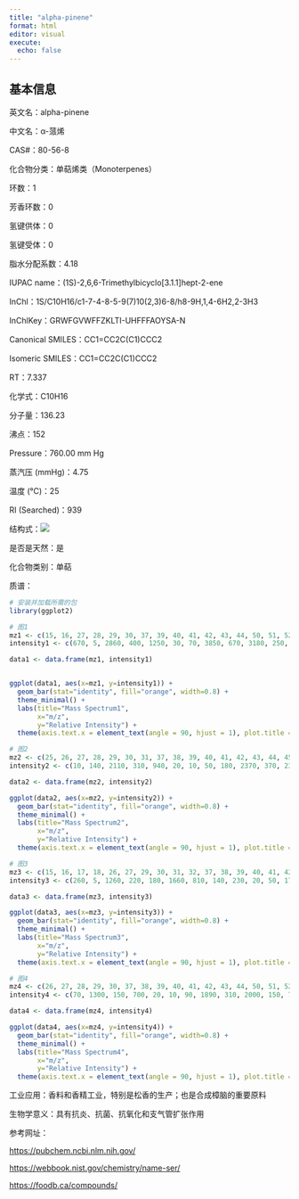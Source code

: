 ```yaml
---
title: "alpha-pinene"
format: html
editor: visual
execute: 
  echo: false
---
```


## 基本信息

英文名：alpha-pinene

中文名：α-蒎烯

CAS#：80-56-8

化合物分类：单萜烯类（Monoterpenes）

环数：1

芳香环数：0

氢键供体：0

氢键受体：0

脂水分配系数：4.18

IUPAC name：(1S)-2,6,6-Trimethylbicyclo\[3.1.1\]hept-2-ene

InChl：1S/C10H16/c1-7-4-8-5-9(7)10(2,3)6-8/h8-9H,1,4-6H2,2-3H3

InChlKey：GRWFGVWFFZKLTI-UHFFFAOYSA-N

Canonical SMILES：CC1=CC2C(C1)CCC2

Isomeric SMILES：CC1=CC2C(C1)CCC2

RT：7.337

化学式：C10H16

分子量：136.23

沸点：152

Pressure：760.00 mm Hg

蒸汽压 (mmHg)：4.75

温度 (℃)：25

RI (Searched)：939

结构式：![](images/alpha-pinene.png)

是否是天然：是

化合物类别：单萜

质谱：

```r
# 安装并加载所需的包
library(ggplot2)

# 图1
mz1 <- c(15, 16, 27, 28, 29, 30, 37, 39, 40, 41, 42, 43, 44, 50, 51, 52, 53, 54, 55, 56, 58, 62, 63, 65, 66, 67, 68, 69, 74, 75, 77, 78, 79, 80, 81, 82, 86, 87, 89, 91, 92, 93, 94, 95, 102, 103, 105, 106, 107, 108, 109, 115, 116, 117, 119, 121, 122, 136, 137)
intensity1 <- c(670, 5, 2860, 400, 1250, 30, 70, 3850, 670, 3180, 250, 830, 20, 380, 1050, 520, 1390, 240, 720, 70, 70, 120, 370, 1010, 280, 1110, 380, 100, 40, 60, 3660, 750, 2980, 1000, 340, 30, 10, 10, 80, 4680, 4140, 9999, 890, 130, 40, 240, 1150, 310, 540, 130, 30, 90, 20, 50, 220, 1150, 110, 730, 100)

data1 <- data.frame(mz1, intensity1)


ggplot(data1, aes(x=mz1, y=intensity1)) +
  geom_bar(stat="identity", fill="orange", width=0.8) + 
  theme_minimal() + 
  labs(title="Mass Spectrum1",
       x="m/z",
       y="Relative Intensity") + 
  theme(axis.text.x = element_text(angle = 90, hjust = 1), plot.title = element_text(hjust = 0.5))  

# 图2
mz2 <- c(25, 26, 27, 28, 29, 30, 31, 37, 38, 39, 40, 41, 42, 43, 44, 45, 46, 49, 50, 51, 52, 53, 54, 55, 56, 57, 58, 59, 60, 61, 62, 63, 65, 66, 67, 68, 69, 70, 74, 76, 77, 78, 79, 80, 81, 82, 83, 87, 90, 91, 92, 93, 94, 95, 96, 97, 98, 101, 102, 103, 104, 105, 106, 107, 108, 109, 110, 115, 116, 117, 118, 119, 120, 121, 122, 123, 127, 135, 136, 137, 138)
intensity2 <- c(10, 140, 2110, 310, 940, 20, 10, 50, 180, 2370, 370, 2320, 160, 880, 30, 10, 10, 20, 210, 680, 310, 1050, 130, 710, 50, 40, 60, 20, 10, 20, 70, 210, 540, 220, 680, 480, 120, 20, 20, 20, 2210, 410, 1770, 980, 390, 50, 10, 10, 270, 2120, 2970, 9999, 930, 160, 10, 10, 10, 20, 20, 100, 50, 750, 230, 530, 110, 30, 10, 40, 20, 30, 10, 150, 30, 1320, 130, 10, 10, 10, 810, 90, 10)

data2 <- data.frame(mz2, intensity2)

ggplot(data2, aes(x=mz2, y=intensity2)) +
  geom_bar(stat="identity", fill="orange", width=0.8) + 
  theme_minimal() + 
  labs(title="Mass Spectrum2",
       x="m/z",
       y="Relative Intensity") + 
  theme(axis.text.x = element_text(angle = 90, hjust = 1), plot.title = element_text(hjust = 0.5))  

# 图3
mz3 <- c(15, 16, 17, 18, 26, 27, 29, 30, 31, 32, 37, 38, 39, 40, 41, 42, 43, 44, 50, 51, 52, 53, 54, 55, 56, 58, 59, 62, 63, 64, 65, 66, 67, 68, 69, 76, 77, 78, 79, 80, 81, 85, 89, 90, 91, 92, 93, 94, 95, 97, 101, 103, 104, 105, 106, 107, 108, 109, 112, 115, 117, 119, 120, 121, 122, 136, 137)
intensity3 <- c(260, 5, 1260, 220, 180, 1660, 810, 140, 230, 20, 50, 170, 2640, 130, 2300, 140, 850, 60, 170, 610, 350, 1150, 110, 810, 50, 60, 60, 10, 280, 50, 530, 260, 720, 580, 110, 30, 2810, 450, 2180, 980, 330, 80, 400, 150, 3050, 3520, 9999, 850, 150, 70, 5, 210, 70, 800, 240, 460, 140, 60, 10, 130, 40, 220, 40, 1390, 140, 680, 50)

data3 <- data.frame(mz3, intensity3)

ggplot(data3, aes(x=mz3, y=intensity3)) +
  geom_bar(stat="identity", fill="orange", width=0.8) + 
  theme_minimal() + 
  labs(title="Mass Spectrum3",
       x="m/z",
       y="Relative Intensity") + 
  theme(axis.text.x = element_text(angle = 90, hjust = 1), plot.title = element_text(hjust = 0.5)) 

# 图4
mz4 <- c(26, 27, 28, 29, 30, 37, 38, 39, 40, 41, 42, 43, 44, 50, 51, 52, 53, 54, 55, 56, 57, 58, 59, 60, 62, 63, 64, 65, 66, 67, 68, 69, 70, 74, 75, 76, 77, 78, 79, 80, 81, 82, 83, 87, 89, 90, 91, 92, 93, 94, 95, 96, 102, 103, 104, 105, 106, 107, 108, 109, 115, 116, 117, 119, 120, 121, 122, 123, 135, 136, 137)
intensity4 <- c(70, 1300, 150, 700, 20, 10, 90, 1890, 310, 2000, 150, 750, 20, 150, 560, 280, 960, 130, 660, 60, 50, 80, 40, 5, 50, 200, 70, 670, 190, 840, 410, 120, 10, 30, 30, 20, 2850, 470, 2270, 980, 380, 50, 10, 5, 60, 10, 3230, 3490, 9999, 1000, 160, 10, 30, 180, 60, 1020, 290, 570, 150, 40, 70, 20, 60, 200, 50, 1360, 130, 5, 10, 720, 80)

data4 <- data.frame(mz4, intensity4)

ggplot(data4, aes(x=mz4, y=intensity4)) +
  geom_bar(stat="identity", fill="orange", width=0.8) + 
  theme_minimal() + 
  labs(title="Mass Spectrum4",
       x="m/z",
       y="Relative Intensity") + 
  theme(axis.text.x = element_text(angle = 90, hjust = 1), plot.title = element_text(hjust = 0.5))  

```

工业应用：香料和香精工业，特别是松香的生产；也是合成樟脑的重要原料

生物学意义：具有抗炎、抗菌、抗氧化和支气管扩张作用

参考网址：

<https://pubchem.ncbi.nlm.nih.gov/>

<https://webbook.nist.gov/chemistry/name-ser/>

<https://foodb.ca/compounds/>
